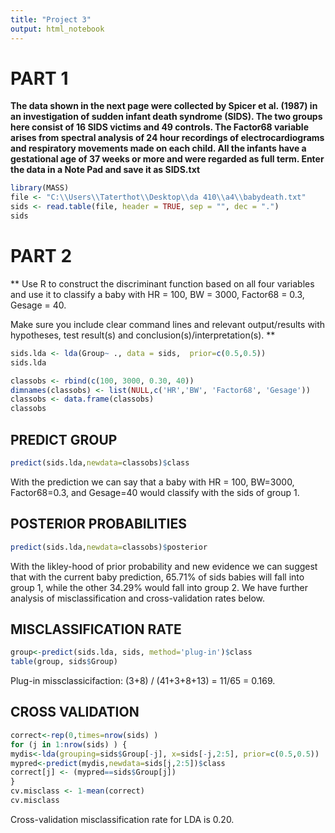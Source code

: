 ---
title: "Project 3"
output: html_notebook
---

# PART 1

**
The data shown in the next page were collected by Spicer et al. (1987) in an
investigation of sudden infant death syndrome (SIDS). The two groups here consist of 16
SIDS victims and 49 controls. The Factor68 variable arises from spectral analysis of 24
hour recordings of electrocardiograms and respiratory movements made on each child.
All the infants have a gestational age of 37 weeks or more and were regarded as full
term. Enter the data in a Note Pad and save it as SIDS.txt
**

```{r}
library(MASS)
file <- "C:\\Users\\Taterthot\\Desktop\\da 410\\a4\\babydeath.txt"
sids <- read.table(file, header = TRUE, sep = "", dec = ".")
sids

```

# PART 2

**
Use R to construct the discriminant function based on all four variables and use it to classify a baby with HR = 100, BW = 3000, Factor68 = 0.3, Gesage = 40. 

Make sure you include clear command lines and relevant output/results with hypotheses, test result(s) and conclusion(s)/interpretation(s).
**

```{r}
sids.lda <- lda(Group~ ., data = sids,  prior=c(0.5,0.5))
sids.lda
```

```{r}
classobs <- rbind(c(100, 3000, 0.30, 40))
dimnames(classobs) <- list(NULL,c('HR','BW', 'Factor68', 'Gesage'))
classobs <- data.frame(classobs)
classobs
```

## PREDICT GROUP

```{r}
predict(sids.lda,newdata=classobs)$class
```

With the prediction we can say that a baby with HR = 100, BW=3000, Factor68=0.3, and Gesage=40 would classify with the sids of group 1.

## POSTERIOR PROBABILITIES

```{r}
predict(sids.lda,newdata=classobs)$posterior
```

With the likley-hood of prior probability and new evidence we can suggest that with the current baby prediction, 65.71% of sids babies will fall into group 1, while the other 34.29% would fall into group 2. We have further analysis of misclassification and cross-validation rates below.

## MISCLASSIFICATION RATE

```{r}
group<-predict(sids.lda, sids, method='plug-in')$class
table(group, sids$Group)
```

Plug-in missclassicifaction: (3+8) / (41+3+8+13) = 11/65 = 0.169.

## CROSS VALIDATION

```{r}
correct<-rep(0,times=nrow(sids) )
for (j in 1:nrow(sids) ) {
mydis<-lda(grouping=sids$Group[-j], x=sids[-j,2:5], prior=c(0.5,0.5))
mypred<-predict(mydis,newdata=sids[j,2:5])$class
correct[j] <- (mypred==sids$Group[j])
}
cv.misclass <- 1-mean(correct)
cv.misclass
```

Cross-validation misclassification rate for LDA is 0.20.